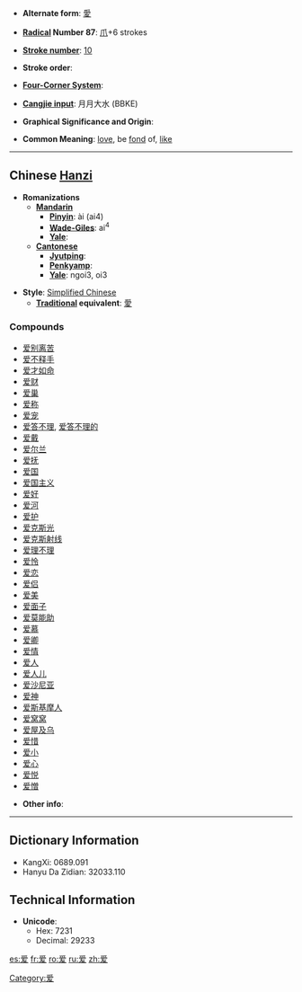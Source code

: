 * '''Alternate form''': [[愛]]

* '''[[Wiktionary:Chinese radical index| Radical]] Number 87''': [[Wiktionary:Chinese radical index 爪|爪]]+6 strokes

* '''[[Wiktionary:Chinese total strokes index|Stroke number]]''': [[Wiktionary:Chinese total strokes index 10|10]]

* '''Stroke order''': 

* '''[[Wiktionary:Chinese four corner index|Four-Corner System]]''': 

* '''[[Wiktionary:Chinese Cangjie index|Cangjie input]]''': 月月大水 (BBKE)

* '''Graphical Significance and Origin''': 

* '''Common Meaning''': [[love]], be [[fond]] of, [[like]]

----

== Chinese [[Hanzi]] ==

* '''Romanizations'''
** '''[[Mandarin]]'''
*** '''[[Pinyin]]''': ài (ai4)
*** '''[[Wade-Giles]]''': ai<sup>4</sup>
*** '''[[Yale]]''': 
** '''[[Cantonese]]'''
*** '''[[Jyutping]]''':
*** '''[[Penkyamp]]''': 
*** '''[[Yale]]''': ngoi3, oi3

* '''Style''': [[Simplified Chinese]] 
** '''[[Traditional Chinese|Traditional]] equivalent''': [[愛]]

===Compounds===
*[[爱别离苦]]
*[[爱不释手]]
*[[爱才如命]]
*[[爱财]]
*[[爱巢]]
*[[爱称]]
*[[爱宠]]
*[[爱答不理]], [[爱答不理的]]
*[[爱戴]]
*[[爱尔兰]]
*[[爱抚]]
*[[爱国]]
*[[爱国主义]]
*[[爱好]]
*[[爱河]]
*[[爱护]]
*[[爱克斯光]]
*[[爱克斯射线]]
*[[爱理不理]]
*[[爱怜]]
*[[爱恋]]
*[[爱侣]]
*[[爱美]]
*[[爱面子]]
*[[爱莫能助]]
*[[爱慕]]
*[[爱卿]]
*[[爱情]]
*[[爱人]]
*[[爱人儿]]
*[[爱沙尼亚]]
*[[爱神]]
*[[爱斯基摩人]]
*[[爱窝窝]]
*[[爱屋及乌]]
*[[爱惜]]
*[[爱小]]
*[[爱心]]
*[[爱悦]]
*[[爱憎]]

* '''Other info''': 

----

== Dictionary Information ==

* KangXi: 0689.091
* Hanyu Da Zidian: 32033.110

== Technical Information ==

* '''Unicode''':
** Hex: 7231
** Decimal: 29233

[[Category:爱]]

[[es:爱]]
[[fr:爱]]
[[ro:爱]]
[[ru:爱]]
[[zh:爱]]